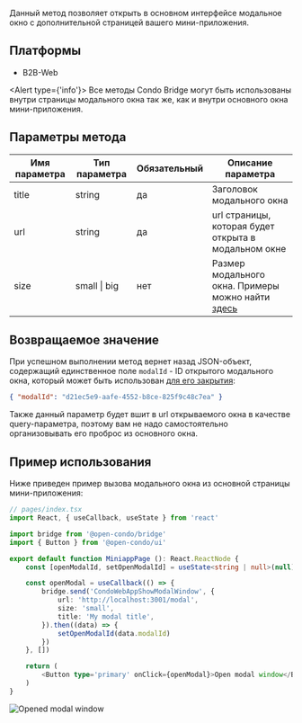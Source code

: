 Данный метод позволяет открыть в основном интерфейсе модальное окно с дополнительной страницей вашего мини-приложения.

## Платформы
- B2B-Web

<Alert type={'info'}>
    Все методы Condo Bridge могут быть использованы внутри страницы модального окна так же, как и внутри основного окна мини-приложения.
</Alert>


## Параметры метода

| Имя параметра | Тип параметра       | Обязательный | Описание параметра                                                                                                             |
|---------------|---------------------|--------------|--------------------------------------------------------------------------------------------------------------------------------|
| title         | string              | да           | Заголовок модального окна                                                                                                      |
| url           | string              | да           | url страницы, которая будет открыта в модальном окне                                                                           |
| size          | small \| big        | нет          | Размер модального окна. Примеры можно найти [здесь](https://condo.d.doma.ai/ui/index.html?path=/story/components-modal--modal) |


## Возвращаемое значение

При успешном выполнении метод вернет назад JSON-объект, содержащий единственное поле `modalId` - ID открытого модального окна,
который может быть использован [для его закрытия](/docs/bridge/methods/modals/close-modal-window):
```json
{ "modalId": "d21ec5e9-aafe-4552-b8ce-825f9c48c7ea" }
```

<Alert type='info'>
    Также данный параметр будет вшит в url открываемого окна в качестве query-параметра, поэтому вам не надо самостоятельно организовывать его проброс из основного окна.
</Alert>

## Пример использования

Ниже приведен пример вызова модального окна из основной страницы мини-приложения:

```typescript jsx
// pages/index.tsx
import React, { useCallback, useState } from 'react'

import bridge from '@open-condo/bridge'
import { Button } from '@open-condo/ui'

export default function MiniappPage (): React.ReactNode {
    const [openModalId, setOpenModalId] = useState<string | null>(null)

    const openModal = useCallback(() => {
        bridge.send('CondoWebAppShowModalWindow', {
            url: 'http://localhost:3001/modal',
            size: 'small',
            title: 'My modal title',
        }).then((data) => {
            setOpenModalId(data.modalId)
        })
    }, [])

    return (
        <Button type='primary' onClick={openModal}>Open modal window</Button>
    )
}
```

![Opened modal window](/bridge/show-modal.png)